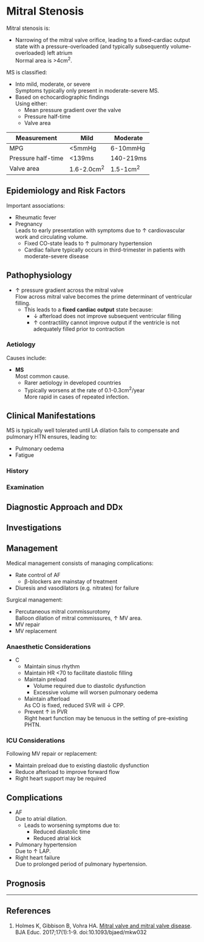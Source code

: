 # Mitral Stenosis


Mitral stenosis is:

* Narrowing of the mitral valve orifice, leading to a fixed-cardiac output state with a pressure-overloaded (and typically subsequently volume-overloaded) left atrium\
Normal area is >4cm^2^.


MS is classified:

* Into mild, moderate, or severe\
Symptoms typically only present in moderate-severe MS.
* Based on echocardiographic findings\
Using either:
	* Mean pressure gradient over the valve
	* Pressure half-time
	* Valve area

|Measurement|Mild|Moderate|Severe|
|--|--|--|
|MPG|<5mmHg|6-10mmHg|>10mmHg|
|Pressure half-time|<139ms|140-219ms|>220ms|
|Valve area|1.6-2.0cm^2^|1.5-1cm^2^|<1cm^2^|


## Epidemiology and Risk Factors

Important associations:

* Rheumatic fever
* Pregnancy\
Leads to early presentation with symptoms due to ↑ cardiovascular work and circulating volume.
	* Fixed CO-state leads to ↑ pulmonary hypertension
	* Cardiac failure typically occurs in third-trimester in patients with moderate-severe disease

## Pathophysiology

* ↑ pressure gradient across the mitral valve\
Flow across mitral valve becomes the prime determinant of ventricular filling.
	* This leads to a **fixed cardiac output** state because:
		* ↓ afterload does not improve subsequent ventricular filling
		* ↑ contractility cannot improve output if the ventricle is not adequately filled prior to contraction

### Aetiology

Causes include:

* **MS**\
Most common cause.
	* Rarer aetiology in developed countries
	* Typically worsens at the rate of 0.1-0.3cm^2^/year\
	More rapid in cases of repeated infection.


## Clinical Manifestations

MS is typically well tolerated until LA dilation fails to compensate and pulmonary HTN ensures, leading to:

* Pulmonary oedema
* Fatigue


### History

### Examination

## Diagnostic Approach and DDx

## Investigations

## Management

Medical management consists of managing complications:

* Rate control of AF
	* β-blockers are mainstay of treatment
* Diuresis and vasodilators (e.g. nitrates) for failure

Surgical management:

* Percutaneous mitral commissurotomy\
Balloon dilation of mitral commissures, ↑ MV area.
* MV repair
* MV replacement

### Anaesthetic Considerations

* C
	* Maintain sinus rhythm
	* Maintain HR <70 to facilitate diastolic filling
	* Maintain preload
		* Volume required due to diastolic dysfunction
		* Excessive volume will worsen pulmonary oedema
	* Maintain afterload\
	As CO is fixed, reduced SVR will ↓ CPP.
	* Prevent ↑ in PVR\
	Right heart function may be tenuous in the setting of pre-existing PHTN.

### ICU Considerations

Following MV repair or replacement:

* Maintain preload due to existing diastolic dysfunction
* Reduce afterload to improve forward flow
* Right heart support may be required

## Complications

* AF\
Due to atrial dilation.
	* Leads to worsening symptoms due to:
		* Reduced diastolic time
		* Reduced atrial kick
* Pulmonary hypertension\
Due to ↑ LAP.
* Right heart failure\
Due to prolonged period of pulmonary hypertension.


## Prognosis


---

## References

1. Holmes K, Gibbison B, Vohra HA. [Mitral valve and mitral valve disease](https://academic.oup.com/bjaed/article/17/1/1/2706111). BJA Educ. 2017;17(1):1-9. doi:10.1093/bjaed/mkw032